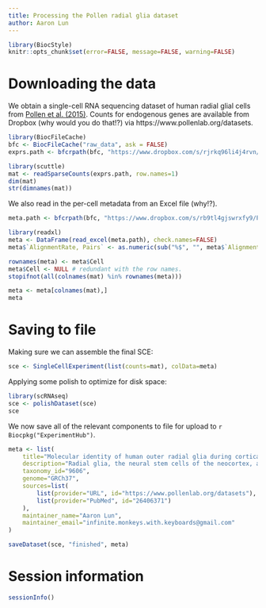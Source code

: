 ```yaml
---
title: Processing the Pollen radial glia dataset
author: Aaron Lun
---
```


```r
library(BiocStyle)
knitr::opts_chunk$set(error=FALSE, message=FALSE, warning=FALSE)
```

# Downloading the data

We obtain a single-cell RNA sequencing dataset of human radial glial cells from [Pollen et al. (2015)](https://doi.org/10.1016/j.cell.2015.09.004).
Counts for endogenous genes are available from Dropbox (why would you do that!?) via https://www.pollenlab.org/datasets.

```r
library(BiocFileCache)
bfc <- BiocFileCache("raw_data", ask = FALSE)
exprs.path <- bfcrpath(bfc, "https://www.dropbox.com/s/rjrkq96li4j4rvn/oRG%20paper%20-%20counts.txt?dl=1")

library(scuttle)
mat <- readSparseCounts(exprs.path, row.names=1)
dim(mat)
str(dimnames(mat))
```

We also read in the per-cell metadata from an Excel file (why!?).

```r
meta.path <- bfcrpath(bfc, "https://www.dropbox.com/s/rb9tl4gjswrxfy9/Pollen%20et%20al%202015%20updated%20metadata.xlsx?dl=1")

library(readxl)
meta <- DataFrame(read_excel(meta.path), check.names=FALSE)
meta$`AlignmentRate, Pairs` <- as.numeric(sub("%$", "", meta$`AlignmentRate, Pairs`))/100

rownames(meta) <- meta$Cell
meta$Cell <- NULL # redundant with the row names.
stopifnot(all(colnames(mat) %in% rownames(meta)))

meta <- meta[colnames(mat),]
meta
```

# Saving to file 

Making sure we can assemble the final SCE:

```r
sce <- SingleCellExperiment(list(counts=mat), colData=meta)
```

Applying some polish to optimize for disk space:

```r
library(scRNAseq)
sce <- polishDataset(sce)
sce
```

We now save all of the relevant components to file for upload to `r Biocpkg("ExperimentHub")`.

```r
meta <- list(
    title="Molecular identity of human outer radial glia during cortical development",
    description="Radial glia, the neural stem cells of the neocortex, are located in two niches: the ventricular zone and outer subventricular zone. Although outer subventricular zone radial glia may generate the majority of human cortical neurons, their molecular features remain elusive. By analyzing gene expression across single cells, we find that outer radial glia preferentially express genes related to extracellular matrix formation, migration, and stemness, including TNC, PTPRZ1, FAM107A, HOPX, and LIFR. Using dynamic imaging, immunostaining, and clonal analysis, we relate these molecular features to distinctive behaviors of outer radial glia, demonstrate the necessity of STAT3 signaling for their cell cycle progression, and establish their extensive proliferative potential. These results suggest that outer radial glia directly support the subventricular niche through local production of growth factors, potentiation of growth factor signals by extracellular matrix proteins, and activation of self-renewal pathways, thereby enabling the developmental and evolutionary expansion of the human neocortex.",
    taxonomy_id="9606",
    genome="GRCh37",
    sources=list(
        list(provider="URL", id="https://www.pollenlab.org/datasets"),
        list(provider="PubMed", id="26406371")
    ),
    maintainer_name="Aaron Lun",
    maintainer_email="infinite.monkeys.with.keyboards@gmail.com"
)

saveDataset(sce, "finished", meta)
```

# Session information {-}

```r
sessionInfo()
```
